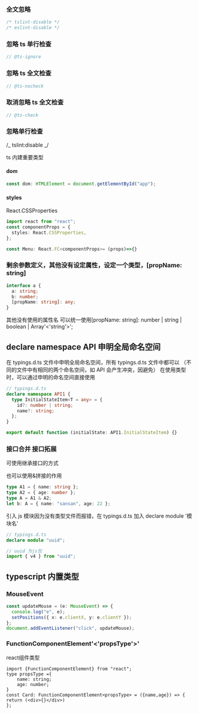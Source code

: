 ### 全文忽略

```ts
/* tslint-disable */
/* eslint-disable */
```

### 忽略 ts 单行检查

```ts
// @ts-ignore
```

### 忽略 ts 全文检查

```ts
// @ts-nocheck
```

### 取消忽略 ts 全文检查

```ts
// @ts-check
```

### 忽略单行检查

/_ tslint:disable _/

ts 内建重要类型

#### dom

```typescript
const dom: HTMLElement = document.getElementById("app");
```

#### styles

React.CSSProperties

```typescript
import react from "react";
const componentProps = {
  styles: React.CSSProperties,
};

const Menu: React.FC<componentProps>= (props)=>{}
```

### 剩余参数定义，其他没有设定属性，设定一个类型，[propName: string]

```typescript
interface a {
  a: string;
  b: number;
  [propName: string]: any;
}
```

其他没有使用的属性名 可以统一使用[propName: string]: number | string | boolean | Array'<'string'>';

## declare namespace API 申明全局命名空间

在 typings.d.ts 文件中申明全局命名空间，所有 typings.d.ts 文件中都可以
（不同的文件中有相同的两个命名空间，如 API 会产生冲突，因避免）
在使用类型时，可以通过申明的命名空间直接使用

```ts
// typings.d.ts
declare namespace API1 {
  type InitialStateItem<T = any> = {
    id?: number | string;
    name?: string;
  };
}
```

```ts
export default function (initialState: API1.InitialStateItem) {}
```

### 接口合并 接口拓展

可使用继承接口的方式

也可以使用&拼接的作用

```typescript
type A1 = { name: string };
type A2 = { age: number };
type A = A1 & A2;
let b: A = { name: "sansan", age: 22 };
```

引入 js 模块因为没有类型文件而报错，在 typings.d.ts 加入 declare module '模块名'

```typescript
// typings.d.ts
declare module "uuid";
```

```typescript
// uuid 为js包
import { v4 } from "uuid";
```

## typescript 内置类型

### MouseEvent

```typescript
const updateMouse = (e: MouseEvent) => {
  console.log("e", e);
  setPositions({ x: e.clientX, y: e.clientY });
};
document.addEventListener("click", updateMouse);
```

### FunctionComponentElement'<'propsType'>'
react组件类型
```tsx
import {FunctionComponentElement} from "react";
type propsType ={
    name: string;
    age: number;
}
const Card: FunctionComponentElement<propsType> = ({name,age}) => {
return (<div>{}</div>)
};
```
